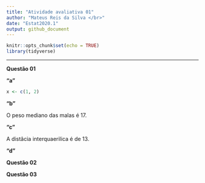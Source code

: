 ```yaml
---
title: "Atividade avaliativa 01"
author: "Mateus Reis da Silva </br>"
date: "Estat2020.1"
output: github_document
---
```


```r
knitr::opts_chunk$set(echo = TRUE)
library(tidyverse)
```

---

**Questão 01**

**"a"**

```r
x <- c(1, 2)
```

**"b"**

O peso mediano das malas é 17.

**"c"**

A distâcia interquaerilica é de 13.

**"d"**

**Questão 02**

**Questão 03**

```r

```


